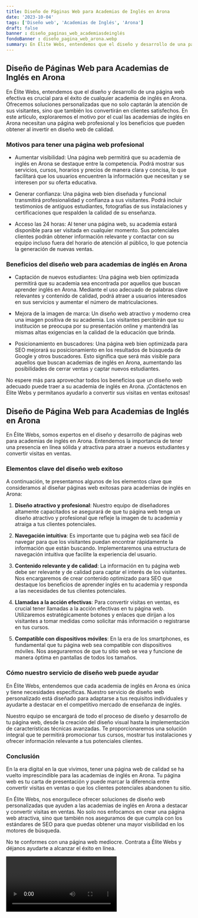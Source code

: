 ```yaml
---
title: Diseño de Páginas Web para Academias de Inglés en Arona
date: '2023-10-04'
tags: ['Diseño web', 'Academias de Inglés', 'Arona']
draft: false
banner : diseño_paginas_web_academiasdeinglés
fondoBanner : diseño_pagina_web_arona.webp
summary: En Élite Webs, entendemos que el diseño y desarrollo de una página web efectiva es crucial para el éxito de cualquier academia de inglés en Arona. Ofrecemos soluciones personalizadas que no solo captarán la atención de sus visitantes, sino que también los convertirán en clientes satisfechos. En este artículo, exploraremos el motivo por el cual las academias de inglés en Arona necesitan una página web profesional y los beneficios que pueden obtener al invertir en diseño web de calidad.
---
```


## Diseño de Páginas Web para Academias de Inglés en Arona

En Élite Webs, entendemos que el diseño y desarrollo de una página web efectiva es crucial para el éxito de cualquier academia de inglés en Arona. Ofrecemos soluciones personalizadas que no solo captarán la atención de sus visitantes, sino que también los convertirán en clientes satisfechos. En este artículo, exploraremos el motivo por el cual las academias de inglés en Arona necesitan una página web profesional y los beneficios que pueden obtener al invertir en diseño web de calidad.

### Motivos para tener una página web profesional

- Aumentar visibilidad: Una página web permitirá que su academia de inglés en Arona se destaque entre la competencia. Podrá mostrar sus servicios, cursos, horarios y precios de manera clara y concisa, lo que facilitará que los usuarios encuentren la información que necesitan y se interesen por su oferta educativa.

- Generar confianza: Una página web bien diseñada y funcional transmitirá profesionalidad y confianza a sus visitantes. Podrá incluir testimonios de antiguos estudiantes, fotografías de sus instalaciones y certificaciones que respalden la calidad de su enseñanza.

- Acceso las 24 horas: Al tener una página web, su academia estará disponible para ser visitada en cualquier momento. Sus potenciales clientes podrán obtener información relevante y contactar con su equipo incluso fuera del horario de atención al público, lo que potencia la generación de nuevas ventas.

### Beneficios del diseño web para academias de inglés en Arona

- Captación de nuevos estudiantes: Una página web bien optimizada permitirá que su academia sea encontrada por aquellos que buscan aprender inglés en Arona. Mediante el uso adecuado de palabras clave relevantes y contenido de calidad, podrá atraer a usuarios interesados en sus servicios y aumentar el número de matriculaciones.

- Mejora de la imagen de marca: Un diseño web atractivo y moderno crea una imagen positiva de su academia. Los visitantes percibirán que su institución se preocupa por su presentación online y mantendrá las mismas altas exigencias en la calidad de la educación que brinda.

- Posicionamiento en buscadores: Una página web bien optimizada para SEO mejorará su posicionamiento en los resultados de búsqueda de Google y otros buscadores. Esto significa que será más visible para aquellos que buscan academias de inglés en Arona, aumentando las posibilidades de cerrar ventas y captar nuevos estudiantes.

No espere más para aprovechar todos los beneficios que un diseño web adecuado puede traer a su academia de inglés en Arona. ¡Contáctenos en Élite Webs y permítanos ayudarlo a convertir sus visitas en ventas exitosas!

<GifSeo />

<Cta />

## Diseño de Página Web para Academias de Inglés en Arona

En Élite Webs, somos expertos en el diseño y desarrollo de páginas web para academias de inglés en Arona. Entendemos la importancia de tener una presencia en línea sólida y atractiva para atraer a nuevos estudiantes y convertir visitas en ventas.

### Elementos clave del diseño web exitoso

A continuación, te presentamos algunos de los elementos clave que consideramos al diseñar páginas web exitosas para academias de inglés en Arona:

1. **Diseño atractivo y profesional**: Nuestro equipo de diseñadores altamente capacitados se asegurará de que tu página web tenga un diseño atractivo y profesional que refleje la imagen de tu academia y atraiga a tus clientes potenciales.

2. **Navegación intuitiva**: Es importante que tu página web sea fácil de navegar para que los visitantes puedan encontrar rápidamente la información que están buscando. Implementaremos una estructura de navegación intuitiva que facilite la experiencia del usuario.

3. **Contenido relevante y de calidad**: La información en tu página web debe ser relevante y de calidad para captar el interés de los visitantes. Nos encargaremos de crear contenido optimizado para SEO que destaque los beneficios de aprender inglés en tu academia y responda a las necesidades de tus clientes potenciales.

4. **Llamadas a la acción efectivas**: Para convertir visitas en ventas, es crucial tener llamadas a la acción efectivas en tu página web. Utilizaremos estratégicamente botones y enlaces que dirijan a los visitantes a tomar medidas como solicitar más información o registrarse en tus cursos.

5. **Compatible con dispositivos móviles**: En la era de los smartphones, es fundamental que tu página web sea compatible con dispositivos móviles. Nos aseguraremos de que tu sitio web se vea y funcione de manera óptima en pantallas de todos los tamaños.

### Cómo nuestro servicio de diseño web puede ayudar

En Élite Webs, entendemos que cada academia de inglés en Arona es única y tiene necesidades específicas. Nuestro servicio de diseño web personalizado está diseñado para adaptarse a tus requisitos individuales y ayudarte a destacar en el competitivo mercado de enseñanza de inglés.

Nuestro equipo se encargará de todo el proceso de diseño y desarrollo de tu página web, desde la creación del diseño visual hasta la implementación de características técnicas avanzadas. Te proporcionaremos una solución integral que te permitirá promocionar tus cursos, mostrar tus instalaciones y ofrecer información relevante a tus potenciales clientes.

### Conclusión

En la era digital en la que vivimos, tener una página web de calidad se ha vuelto imprescindible para las academias de inglés en Arona. Tu página web es tu carta de presentación y puede marcar la diferencia entre convertir visitas en ventas o que los clientes potenciales abandonen tu sitio.

En Élite Webs, nos enorgullece ofrecer soluciones de diseño web personalizadas que ayuden a las academias de inglés en Arona a destacar y convertir visitas en ventas. No solo nos enfocamos en crear una página web atractiva, sino que también nos aseguramos de que cumpla con los estándares de SEO para que puedas obtener una mayor visibilidad en los motores de búsqueda.

No te conformes con una página web mediocre. Contrata a Élite Webs y déjanos ayudarte a alcanzar el éxito en línea.

<Video />

<CtaBot job='Academias de Inglés' city='Arona'/>

<Gmaps query='Arona+españa+maps' />